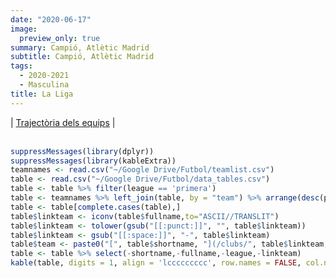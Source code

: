 ```yaml
---
date: "2020-06-17"
image:
  preview_only: true
summary: Campió, Atlètic Madrid
subtitle: Campió, Atlètic Madrid
tags:
  - 2020-2021
  - Masculina
title: La Liga
---
```

 | [Trajectòria dels equips](/competicions/la-liga-trajectoria/) |
<br>
<br>
```r
suppressMessages(library(dplyr))
suppressMessages(library(kableExtra))
teamnames <- read.csv("~/Google Drive/Futbol/teamlist.csv")
table <- read.csv("~/Google Drive/Futbol/data_tables.csv")
table <- table %>% filter(league == 'primera')
table <- teamnames %>% left_join(table, by = "team") %>% arrange(desc(proj.points))
table <- table[complete.cases(table),]
table$linkteam <- iconv(table$fullname,to="ASCII//TRANSLIT")
table$linkteam <- tolower(gsub("[[:punct:]]", "", table$linkteam))
table$linkteam <- gsub("[[:space:]]", "-", table$linkteam)
table$team <- paste0("[", table$shortname, "](/clubs/", table$linkteam,"-",table$league,")")
table <- table %>% select(-shortname,-fullname,-league,-linkteam)
kable(table, digits = 1, align = 'lccccccccc', row.names = FALSE, col.names = c('Club', 'Punts', 'GD', 'Campió', 'UCL', 'Europa', 'Descens', 'Favor', 'Contra', 'Qualitat')) %>% add_header_above(c('Projecció de la Classificació' = 1, 'Final' = 2, 'Probabilitat (%)' = 4, 'xGols' = 3)) %>% column_spec(1, bold = T) %>% column_spec(3, border_right = T) %>% column_spec(7, border_right = T)
```
